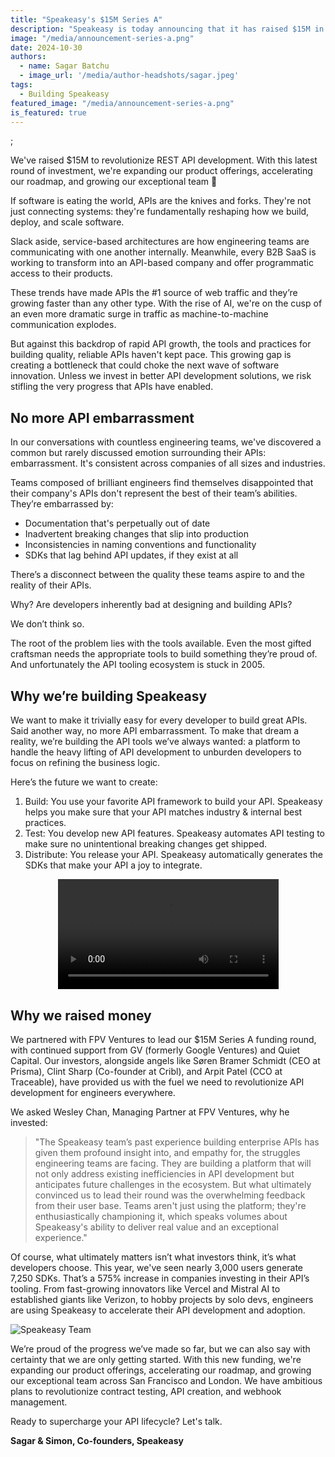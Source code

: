 ```yaml
---
title: "Speakeasy's $15M Series A"
description: "Speakeasy is today announcing that it has raised $15M in Series A funding from backers including Wesley Chan at FPV Ventures, GV and Quiet Capital."
image: "/media/announcement-series-a.png"
date: 2024-10-30
authors:
  - name: Sagar Batchu
  - image_url: '/media/author-headshots/sagar.jpeg'
tags:
  - Building Speakeasy
featured_image: "/media/announcement-series-a.png"
is_featured: true
---
```


;

<Callout title="TL;DR" variant="success">
We've raised $15M to revolutionize REST API development. With this latest round of investment, we're expanding our product offerings, accelerating our roadmap, and growing our exceptional team 🚀
</Callout>

If software is eating the world, APIs are the knives and forks. They're not just connecting systems: they're fundamentally reshaping how we build, deploy, and scale software.

Slack aside, service-based architectures are how engineering teams are communicating with one another internally. Meanwhile, every B2B SaaS is working to transform into an API-based company and offer programmatic access to their products.

These trends have made APIs the #1 source of web traffic and they’re growing faster than any other type. With the rise of AI, we're on the cusp of an even more dramatic surge in traffic as machine-to-machine communication explodes.

But against this backdrop of rapid API growth, the tools and practices for building quality, reliable APIs haven't kept pace. This growing gap is creating a bottleneck that could choke the next wave of software innovation. Unless we invest in better API development solutions, we risk stifling the very progress that APIs have enabled.

## No more API embarrassment

In our conversations with countless engineering teams, we've discovered a common but rarely discussed emotion surrounding their APIs: embarrassment. It's consistent across companies of all sizes and industries.

Teams composed of brilliant engineers find themselves disappointed that their company's APIs don't represent the best of their team’s abilities. They’re embarrassed by:

- Documentation that's perpetually out of date
- Inadvertent breaking changes that slip into production
- Inconsistencies in naming conventions and functionality
- SDKs that lag behind API updates, if they exist at all
  
There’s a disconnect between the quality these teams aspire to and the reality of their APIs.

Why? Are developers inherently bad at designing and building APIs?

We don’t think so.

The root of the problem lies with the tools available. Even the most gifted craftsman needs the appropriate tools to build something they’re proud of. And unfortunately the API tooling ecosystem is stuck in 2005.

## Why we’re building Speakeasy

We want to make it trivially easy for every developer to build great APIs. Said another way, no more API embarrassment. To make that dream a reality, we’re building the API tools we’ve always wanted: a platform to handle the heavy lifting of API development to unburden developers to focus on refining the business logic.

Here’s the future we want to create:

1. Build: You use your favorite API framework to build your API. Speakeasy helps you make sure that your API matches industry & internal best practices.
2. Test: You develop new API features. Speakeasy automates API testing to make sure no unintentional breaking changes get shipped.
3. Distribute: You release your API. Speakeasy automatically generates the SDKs that make your API a joy to integrate.


<div align="center" className="mt-10" >
  <video controls={false} loop={true} autoPlay={true} width="70%">
    <source src={video_url} type="video/mp4" />
  </video>
</div>

## Why we raised money

We partnered with FPV Ventures to lead our $15M Series A funding round, with continued support from GV (formerly Google Ventures) and Quiet Capital. Our investors, alongside angels like Søren Bramer Schmidt (CEO at Prisma), Clint Sharp (Co-founder at Cribl), and Arpit Patel (CCO at Traceable), have provided us with the fuel we need to revolutionize API development for engineers everywhere.

We asked Wesley Chan, Managing Partner at FPV Ventures, why he invested:

> "The Speakeasy team’s past experience building enterprise APIs has given them profound insight into, and empathy for, the struggles engineering teams are facing. They are building a platform that will not only address existing inefficiencies in API development but anticipates future challenges in the ecosystem. But what ultimately convinced us to lead their round was the overwhelming feedback from their user base. Teams aren't just using the platform; they're enthusiastically championing it, which speaks volumes about Speakeasy's ability to deliver real value and an exceptional experience."
>

Of course, what ultimately matters isn’t what investors think, it’s what developers choose. This year, we've seen nearly 3,000 users generate 7,250 SDKs. That’s a 575% increase in companies investing in their API’s tooling. From fast-growing innovators like Vercel and Mistral AI to established giants like Verizon, to hobby projects by solo devs, engineers are using Speakeasy to accelerate their API development and adoption.


<div className="mt-10 flex justify-center">
  <Image 
    src={teamImage} 
    alt="Speakeasy Team" 
    width={400}  
    height={300} 
    style={{ width: '70%', height: 'auto', align: 'center' }}
  />
</div>

We’re proud of the progress we’ve made so far, but we can also say with certainty that we are  only getting started. With this new funding, we're expanding our product offerings, accelerating our roadmap, and growing our exceptional team across San Francisco and London. We have ambitious plans to revolutionize contract testing, API creation, and webhook management.

Ready to supercharge your API lifecycle? Let's talk.

**Sagar & Simon, Co-founders, Speakeasy**
